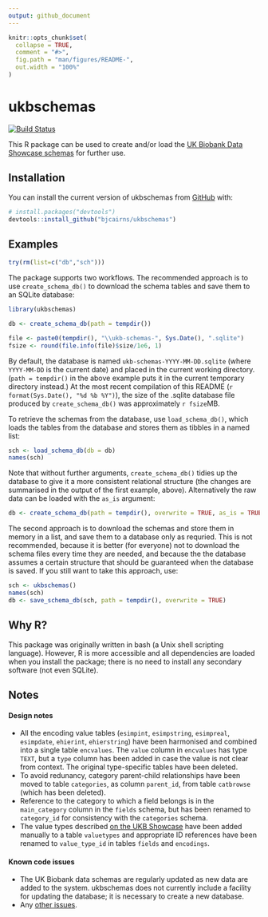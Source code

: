 ```yaml
---
output: github_document
---
```


<!-- README.md is generated from README.Rmd. Please edit that file -->

```r
knitr::opts_chunk$set(
  collapse = TRUE,
  comment = "#>",
  fig.path = "man/figures/README-",
  out.width = "100%"
)
```
# ukbschemas

<!-- badges: start -->
[![Build Status](https://travis-ci.com/bjcairns/ukbschemas.svg?token=tA2cYTLpigx5VuTgcHFd&branch=master)](https://travis-ci.com/bjcairns/ukbschemas)
<!-- badges: end -->

This R package can be used to create and/or load the [UK Biobank Data Showcase schemas](http://biobank.ctsu.ox.ac.uk/crystal/schema.cgi) for further use.

## Installation

You can install the current version of ukbschemas from [GitHub](https://github.com/) with:

``` r
# install.packages("devtools")
devtools::install_github("bjcairns/ukbschemas")
```
## Examples

```r
try(rm(list=c("db","sch")))
```

The package supports two workflows. The recommended approach is to use `create_schema_db()` to download the schema tables and save them to an SQLite database:

```r
library(ukbschemas)

db <- create_schema_db(path = tempdir())
```

```r
file <- paste0(tempdir(), "\\ukb-schemas-", Sys.Date(), ".sqlite")
fsize <- round(file.info(file)$size/1e6, 1)
```

By default, the database is named `ukb-schemas-YYYY-MM-DD.sqlite` (where `YYYY-MM-DD` is the current date) and placed in the current working directory. (`path = tempdir()` in the above example puts it in the current temporary directory instead.) At the most recent compilation of this README (`r format(Sys.Date(), "%d %b %Y")`), the size of the .sqlite database file produced by `create_schema_db()` was approximately `r fsize`MB.

To retrieve the schemas from the database, use `load_schema_db()`, which loads the tables from the database and stores them as tibbles in a named list:

```r
sch <- load_schema_db(db = db)
names(sch)
```

Note that without further arguments, `create_schema_db()` tidies up the database to give it a more consistent relational structure (the changes are summarised in the output of the first example, above). Alternatively the raw data can be loaded with the `as_is` argument:

```r
db <- create_schema_db(path = tempdir(), overwrite = TRUE, as_is = TRUE)
```

The second approach is to download the schemas and store them in memory in a list, and save them to a database only as requried. This is not recommended, because it is better (for everyone) not to download the schema files every time they are needed, and because the the database assumes a certain structure that should be guaranteed when the database is saved. If you still want to take this approach, use:

```r
sch <- ukbschemas()
names(sch)
db <- save_schema_db(sch, path = tempdir(), overwrite = TRUE)
```

## Why R?

This package was originally written in bash (a Unix shell scripting language). However, R is more accessible and all dependencies are loaded when you install the package; there is no need to install any secondary software (not even SQLite).

## Notes

#### Design notes

* All the encoding value tables (`esimpint`, `esimpstring`, `esimpreal`, `esimpdate`, `ehierint`, `ehierstring`) have been harmonised and combined into a single table `encvalues`. The `value` column in `encvalues` has type `TEXT`, but a `type` column has been added in case the value is not clear from context. The original type-specific tables have been deleted.
* To avoid redunancy, category parent-child relationships have been moved to table `categories`, as column `parent_id`, from table `catbrowse` (which has been deleted).
* Reference to the category to which a field belongs is in the `main_category` column in the `fields` schema, but has been renamed to `category_id` for consistency with the `categories` schema.
* The value types described [on the UKB Showcase](http://biobank.ctsu.ox.ac.uk/crystal/help.cgi?cd=value_type) have been added manually to a table `valuetypes` and appropriate ID references have been renamed to `value_type_id` in tables `fields` and `encodings`.

#### Known code issues

* The UK Biobank data schemas are regularly updated as new data are added to the system. ukbschemas does not currently include a facility for updating the database; it is necessary to create a new database.
* Any [other issues](https://github.com/bjcairns/ukbschemas/issues).

